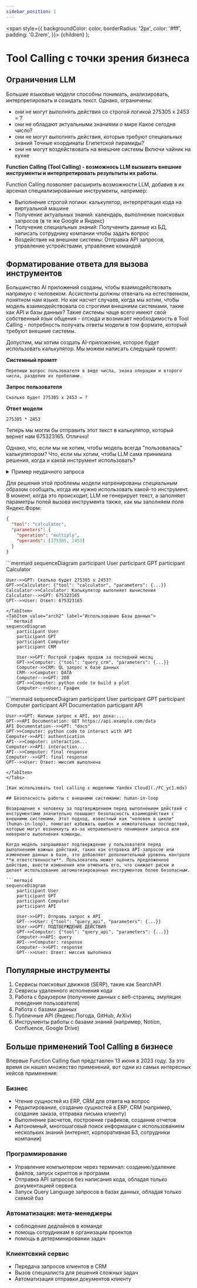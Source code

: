 ```yaml
---
sidebar_position: 1
---
```


  <span
    style={{
      backgroundColor: color,
      borderRadius: '2px',
      color: '#fff',
      padding: '0.2rem',
    }}>
    {children}
  </span>
);

# Tool Calling с точки зрения бизнеса

## Ограничения LLM

Большие языковые модели способны понимать, анализировать, интерпретировать и созидать текст. Однако, ограничены:
* они не могут выполнять действия со строгой логикой <Highlight color="#800000">275305 x 2453 = ?</Highlight>
* они не обладают актуальными знаниями о мире <Highlight color="#800000">Какое сегодня число?</Highlight>
* они не могут выполнять действия, которые требуют специальных знаний <Highlight color="#800000">Точные координаты Египетской пирамиды?</Highlight>
* они не могут воздействовать на внешние системы <Highlight color="#800000">Включи чайник на кухне</Highlight>

**Function Calling (Tool Calling) - возможнось LLM вызывать внешние инструменты и интерпретировать результыты их работы.**

Function Calling позволяет расширить возможности LLM, добавив в их арсенал специализированные инструменты, например:
* Выполнение строгой логики: калькулятор, интерпретация кода на виртуальной машине
* Получение актуальных знаний: календарь, выполнение поисковых запросов (в те же Google и Яндекс)
* Получение специальных знаний: Полученить данные из БД, написать сотруднику компании чтобы задать вопрос
* Воздействие на внешние системы: Отправка API запросов, управление устройствами, управление командой

## Форматирование ответа для вызова инструментов

Большинство AI приложений созданы, чтобы взаимодействовать напрямую с человеком. Ассистенты должны отвечать на естественном, понятном нам языке. Но как насчет случаев, когда мы хотим, чтобы модель взаимодействовала со строгими внешними системами, такие как API и базы данных? Такие системы чаще всего имеют свой собственный язык общения - отсюда и возникает необходимость в Tool Calling - потребность получать ответы модели в том формате, который требуют внешние системы.

Допустим, мы хотим создать AI-приложение, которое будет использовать калькулятор. Мы можем написать следущий промпт:

**Системный промпт**
```
Перепиши вопрос пользователя в виде числа, знака операции и второго числа, разделив их пробелами.
```
**Запрос пользователя**
```
Сколько будет 275305 x 2453 = ?
```
**Ответ модели**
```
275305 * 2453
```
Теперь мы могли бы отправить этот текст в калькулятор, который вернет нам 675323165. Отлично!

Однако, что, если мы не хотим, чтобы модель всегда "пользовалась" калькулятором? Что, если мы хотим, чтобы LLM сама принимала решения, когда и какой инструмент использовать?

<details>
  <summary>Пример неудачного запроса</summary>

  **Системный промпт**
    ```
    Перепиши вопрос пользователя в виде числа, знака операции и второго числа, разделив их пробелами.
    ```
    **Запрос пользователя**
    ```
    Кто сейчас император Японии?
    ```
    **Ответ модели**
    ```
    0 $?$ 1
    ```
</details>

Для решения этой проблемы модели натренированы специальным образом сообщать, когда им нужно использовать какой-то инструмент. 
В момент, когда это происходит, LLM не генерирует текст, а заполняет параметры полей вызова инструмента также, как мы заполняем поля Яндекс.Форм:
```json
{
  "tool": "calculator",
  "parameters": {
    "operation": "multiply",
    "operands": [275305, 2453]
  }
}
```

<Tabs>
<TabItem value="arch1" label="Калькулятор">
```mermaid
sequenceDiagram
    participant User
    participant GPT
    participant Calculator

    User->>GPT: Сколько будет 275305 x 2453?
    GPT->>Calculator: {"tool": "calculator", "parameters": {...}}
    Calculator->>Calculator: Калькулятор выполняет вычисления
    Calculator-->>GPT: 675323165
    GPT-->>User: Ответ: 675323165
```
</TabItem>
<TabItem value="arch2" label="Использование Базы данных">
```mermaid
sequenceDiagram
    participant User
    participant GPT
    participant Computer
    participant CRM

    User->>GPT: Построй график продаж за последний месяц
    GPT->>Computer: {"tool": "query_crm", "parameters": {...}}
    Computer->>CRM: QL запрос к базе данных
    CRM-->>Computer: DATA
    Computer-->>GPT: 200
    GPT->>Computer: python code to build a plot
    Computer-->>User: График
```
</TabItem>
<TabItem value="arch3" label="Использование API без кода">
```mermaid
sequenceDiagram
    participant User
    participant GPT
    participant Computer
    participant API Documentation
    participant API

    User->>GPT: Напиши запрос к API, вот дока:...
    GPT->>API Documentation: GET https://api.example.com/data
    API Documentation-->>GPT: "docs"
    GPT->>Computer: python code to interact with API
    Computer->>API: authentication
    API-->>Computer: interaction...
    Computer->>API: interaction...
    API-->>Computer: final response
    Computer-->>GPT: final response
    GPT-->>User: Ответ: миссия выполнена
```
</TabItem>
</Tabs>

[Как использовать tool calling с моделями Yandex Cloud](./FC_yc1.mdx)

## Безопасность работы с внешними системами: human-in-loop

Возвращение к человеку за подтверждением перед выполнением действий с инструментами значительно повышает безопасность взаимодействия с внешними системами. Этот подход, известный как "человек в цикле" (human-in-loop), помогает избежать ошибок и нежелательных последствий, которые могут возникнуть из-за неправильного понимания запроса или неверного выполнения команды.

Когда модель запрашивает подтверждение у пользователя перед выполнением важных действий, таких как отправка API-запросов или изменение данных в базе, это добавляет дополнительный уровень контроля **и ответственности**. Пользователь может оценить предложенное действие, внести изменения или отменить его, что снижает риски и делает использование автоматизированных инструментов более безопасным.

```mermaid
sequenceDiagram
    participant User
    participant GPT
    participant Computer
    participant API

    User->>GPT: Отправь запрос к API
    GPT-->>User: {"tool": "query_api", "parameters": {...}}
    User->>GPT: ПОДТВЕРЖДЕНИЕ ДЕЙСТВИЯ
    GPT->>Computer: {"tool": "query_api", "parameters": {...}}
    Computer->>API: query
    API-->>Computer: response
    Computer-->>GPT: response
    GPT-->>User: Ответ: миссия выполнена
```
## Популярные инструменты

1. Сервисы поисковых движков (SERP), такие как SearchAPI
2. Севрисы удаленного исполнения кода
3. Работа с браузером (получение данных с веб-страниц, эмуляция поведения пользователя)
4. Работа с базами данных
5. Публичные API (Яндекс.Погода, GitHub, ArXiv)
6. Инструменты работы с базами знаний (например, Notion, Confluence, Google Drive)

## Больше применений Tool Calling в бизнесе

Впервые Function Calling был представлен 13 июня в 2023 году. За это время он нашел множество применений, вот одни из самых интересных кейсов применения:

### Бизнес
* Чтение сущностей из ERP, CRM для ответа на вопрос
* Редактирование, создание сущностей в ERP, CRM (например, создание заказа, отправка письма клиенту)
* Выполнение расчетов, построение графиков, создание отчетов
* Автономный, многошаговый поиск информации с использованием нескольких знаний (интернет, корпоративная БЗ, сотрудники компании)

### Программирование
* Управление компьютером через терминал: создание/удаление файлов, запуск скриптов и программ
* Отправка API запросов без написания кода, обладая только документацией сервиса
* Запуск Query Language запросов в базах данных, обладая только схемой баз

### Автоматизация: мета-менеджеры
* соблюдение дедлайнов в команде
* помощь сотрудникам в организации проектов
* помощь в детерминировании задач

### Клиентсвкий сервис
* Передача запросов клиентов в CRM
* Вызов специалиста для решения сложных задач
* Автоматизация отправки документов клиенту

